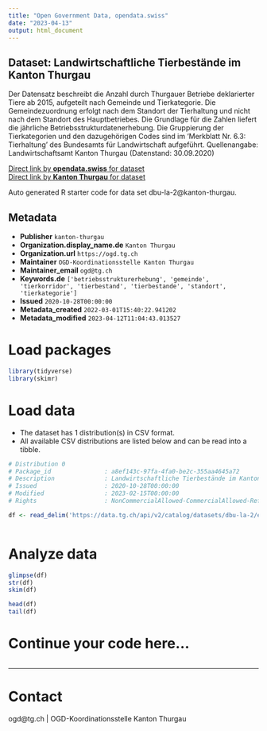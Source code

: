 ```yaml
---
title: "Open Government Data, opendata.swiss"
date: "2023-04-13"
output: html_document
---
```


## Dataset: Landwirtschaftliche Tierbestände im Kanton Thurgau

Der Datensatz beschreibt die Anzahl durch Thurgauer Betriebe deklarierter Tiere ab 2015, aufgeteilt nach Gemeinde und Tierkategorie. Die Gemeindezuordnung erfolgt nach dem Standort der Tierhaltung und nicht nach dem Standort des Hauptbetriebes. Die Grundlage für die Zahlen liefert die jährliche Betriebsstrukturdatenerhebung. Die Gruppierung der Tierkategorien und den dazugehörigen Codes sind im 'Merkblatt Nr. 6.3: Tierhaltung' des Bundesamts für Landwirtschaft aufgeführt.
Quellenangabe: Landwirtschaftsamt Kanton Thurgau (Datenstand: 30.09.2020)

[Direct link by **opendata.swiss** for dataset](https://opendata.swiss/de/dataset/landwirtschaftliche-tierbestande-im-kanton-thurgau)<br>
[Direct link by **Kanton Thurgau** for dataset](https://data.tg.ch/explore/dataset/dbu-la-2/)

Auto generated R starter code for data set dbu-la-2@kanton-thurgau.

## Metadata

- **Publisher** `kanton-thurgau`
- **Organization.display_name.de** `Kanton Thurgau`
- **Organization.url** `https://ogd.tg.ch`
- **Maintainer** `OGD-Koordinationsstelle Kanton Thurgau`
- **Maintainer_email** `ogd@tg.ch`
- **Keywords.de** `['betriebsstrukturerhebung', 'gemeinde', 'tierkorridor', 'tierbestand', 'tierbestande', 'standort', 'tierkategorie']`
- **Issued** `2020-10-28T00:00:00`
- **Metadata_created** `2022-03-01T15:40:22.941202`
- **Metadata_modified** `2023-04-12T11:04:43.013527`


# Load packages

```r

library(tidyverse)
library(skimr)

```

# Load data

-   The dataset has 1 distribution(s) in CSV format.
-   All available CSV distributions are listed below and can be read into a tibble.

```r

# Distribution 0
# Package_id               : a8ef143c-97fa-4fa0-be2c-355aa4645a72
# Description              : Landwirtschaftliche Tierbestände im Kanton Thurgau (csv)
# Issued                   : 2020-10-28T00:00:00
# Modified                 : 2023-02-15T00:00:00
# Rights                   : NonCommercialAllowed-CommercialAllowed-ReferenceRequired

df <- read_delim('https://data.tg.ch/api/v2/catalog/datasets/dbu-la-2/exports/csv')



```

# Analyze data

```r

glimpse(df)
str(df)
skim(df)

head(df)
tail(df)

```

# Continue your code here...

```r

```

------------------------------------------------------------------------

# Contact

ogd@tg.ch | OGD-Koordinationsstelle Kanton Thurgau

